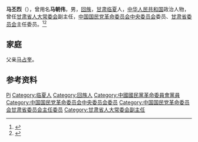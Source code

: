 '''马丕烈'''（{{bd|1909年||1998年|}}），曾用名'''马朝伟'''，男，[[回族|回族]]，[[甘肃|甘肃]][[临夏|临夏]]人，[[中华人民共和国|中华人民共和国]]政治人物，曾任[[甘肃省人大常委会|甘肃省人大常委会]]副主任，[[中国国民党革命委员会中央委员会|中国国民党革命委员会中央委员会]]委员、[[中国国民党革命委员会甘肃省委员会|甘肃省委员会]]主任委员。<ref>{{Cite book|title=甘肃大辞典|author=郭方忠, 张克复, 吕靖华主编|publisher=甘肃文化出版社|year=2000|isbn=|location=兰州|pages=}}</ref><ref>{{Cite book|title=中华人民共和国职官志|author=何虎生, 李耀东, 向常福主编|publisher=中国社会出版社|year=2003|isbn=9787800883934|location=北京|pages=}}</ref>

== 家庭 ==
父亲[[马占奎|马占奎]]。

== 参考资料 ==
{{reflist}}

{{中国人物小作品}}

{{Authority control}}
{{DEFAULTSORT:Ma马}}
[[Category:马姓|Pi]]
[[Category:临夏人|Category:临夏人]]
[[Category:回族人|Category:回族人]]
[[Category:中國國民黨革命委員會黨員|Category:中國國民黨革命委員會黨員]]
[[Category:中国国民党革命委员会中央委员会委员|Category:中国国民党革命委员会中央委员会委员]]
[[Category:中国国民党革命委员会甘肃省委员会主任委员|Category:中国国民党革命委员会甘肃省委员会主任委员]]
[[Category:甘肃省人大常委会副主任|Category:甘肃省人大常委会副主任]]
